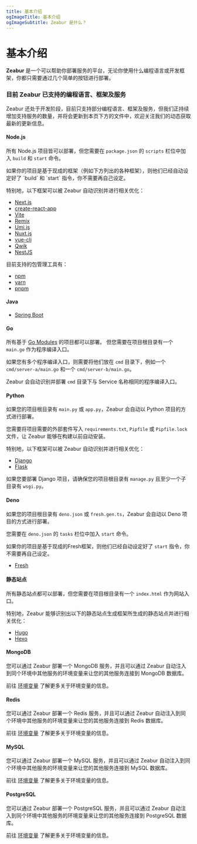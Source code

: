 ```yaml
---
title: 基本介绍
ogImageTitle: 基本介绍
ogImageSubtitle: Zeabur 是什么？
---
```



# 基本介绍

**Zeabur** 是一个可以帮助你部署服务的平台，无论你使用什么编程语言或开发框架，你都只需要通过几个简单的按钮进行部署。

### 目前 Zeabur 已支持的编程语言、框架及服务

Zeabur 还处于开发阶段，目前只支持部分编程语言、框架及服务，但我们正持续增加支持服务的数量，并将会更新到本页下方的文件中，欢迎关注我们的动态获取最新的更新信息。

#### Node.js

所有 Node.js 项目皆可以部署，但您需要在 `package.json` 的 `scripts` 栏位中加入 `build` 和 `start` 命令。

<Callout emoji="✅">
  如果你的项目是基于现成的框架（例如下方列出的各种框架），则他们已经自动设定好了 `build` 和 `start` 指令，你不需要再自己设定。
</Callout>

特别地，以下框架可以被 Zeabur 自动识别并进行相关优化：

- [Next.js](https://nextjs.org/)
- [create-react-app](https://create-react-app.dev/)
- [Vite](https://vitejs.dev/)
- [Remix](https://remix.run/)
- [Umi.js](https://umijs.org/)
- [Nuxt.js](https://nuxtjs.org/)
- [vue-cli](https://cli.vuejs.org/)
- [Qwik](https://qwik.builder.io/)
- [NestJS](https://nestjs.com/)

目前支持的包管理工具有：

- [npm](https://www.npmjs.com/)
- [yarn](https://yarnpkg.com/)
- [pnpm](https://pnpm.js.org/)


#### Java

- [Spring Boot](https://spring.io/projects/spring-boot)

#### Go

所有基于 [Go Modules](https://blog.golang.org/using-go-modules) 的项目都可以部署。 但您需要在项目根目录有一个 `main.go` 作为程序编译入口。

如果您有多个程序编译入口，则需要将他们放在 `cmd` 目录下，例如一个 `cmd/server-a/main.go` 和一个 `cmd/server-b/main.go`。

Zeabur 会自动识别并部署 `cmd` 目录下与 Service 名称相同的程序编译入口。

#### Python

如果您的项目根目录有 `main.py` 或 `app.py`，Zeabur 会自动以 Python 项目的方式进行部署。

您需要将项目需要的外部套件写入 `requirements.txt`, `Pipfile` 或 `Pipfile.lock` 文件，让 Zeabur 能够在构建以前自动安装。

特别地，以下框架可以被 Zeabur 自动识别并进行相关优化：

- [Django](https://www.djangoproject.com/)
- [Flask](https://flask.palletsprojects.com/)

如果您要部署 Django 项目，请确保您的项目根目录有 `manage.py` 且至少一个子目录有 `wsgi.py`。

#### Deno

如果您的项目根目录有 `deno.json` 或 `fresh.gen.ts`，Zeabur 会自动以 Deno 项目的方式进行部署。

您需要在 `deno.json` 的 `tasks` 栏位中加入 `start` 命令。

如果你的项目是基于现成的Fresh框架，则他们已经自动设定好了 `start` 指令，你不需要再自己设定。

- [Fresh](https://fresh.deno.dev/)

#### 静态站点

所有静态站点都可以部署，但您需要在项目根目录有一个 `index.html` 作为网站入口。

特别地，Zeabur 能够识别出以下的静态站点生成框架所生成的静态站点并进行相关优化：

- [Hugo](https://gohugo.io/)
- [Hexo](https://hexo.io/)

#### MongoDB

您可以通过 Zeabur 部署一个 MongoDB 服务，并且可以通过 Zeabur 自动注入到同个环境中其他服务的环境变量来让您的其他服务连接到 MongoDB 数据库。

前往 [环境变量](/zh-CN/environment/variables) 了解更多关于环境变量的信息。

#### Redis

您可以通过 Zeabur 部署一个 Redis 服务，并且可以通过 Zeabur 自动注入到同个环境中其他服务的环境变量来让您的其他服务连接到 Redis 数据库。

前往 [环境变量](/zh-CN/environment/variables) 了解更多关于环境变量的信息。

#### MySQL

您可以通过 Zeabur 部署一个 MySQL 服务，并且可以通过 Zeabur 自动注入到同个环境中其他服务的环境变量来让您的其他服务连接到 MySQL 数据库。

前往 [环境变量](/zh-CN/environment/variables) 了解更多关于环境变量的信息。

#### PostgreSQL

您可以通过 Zeabur 部署一个 PostgreSQL 服务，并且可以通过 Zeabur 自动注入到同个环境中其他服务的环境变量来让您的其他服务连接到 PostgreSQL 数据库。

前往 [环境变量](/zh-CN/environment/variables) 了解更多关于环境变量的信息。
